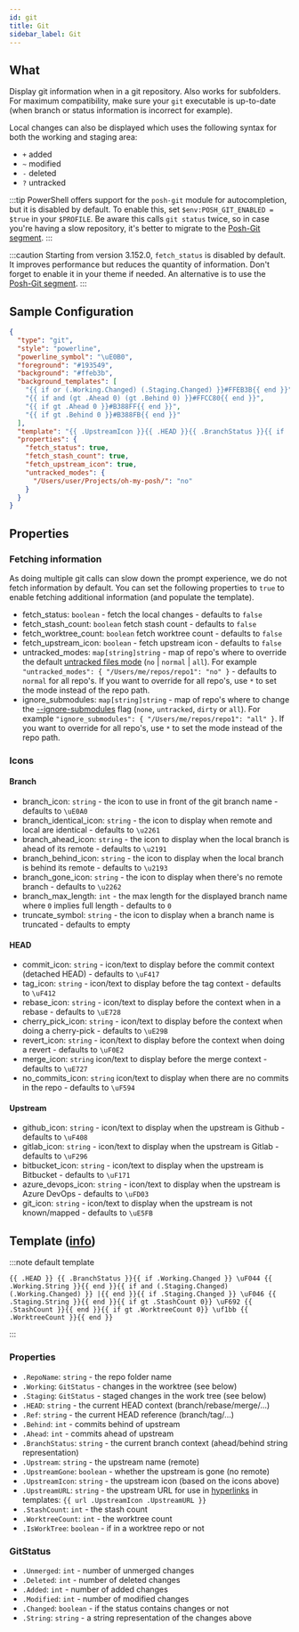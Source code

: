 ```yaml
---
id: git
title: Git
sidebar_label: Git
---
```


## What

Display git information when in a git repository. Also works for subfolders. For maximum compatibility,
make sure your `git` executable is up-to-date (when branch or status information is incorrect for example).

Local changes can also be displayed which uses the following syntax for both the working and staging area:

- `+` added
- `~` modified
- `-` deleted
- `?` untracked

:::tip
PowerShell offers support for the `posh-git` module for autocompletion, but it is disabled by default.
To enable this, set `$env:POSH_GIT_ENABLED = $true` in your `$PROFILE`. Be aware this calls `git status`
twice, so in case you're having a slow repository, it's better to migrate to the [Posh-Git segment][poshgit].
:::

:::caution
Starting from version 3.152.0, `fetch_status` is disabled by default.
It improves performance but reduces the quantity of information. Don't forget to enable it in your theme if needed.
An alternative is to use the [Posh-Git segment][poshgit].
:::

## Sample Configuration

```json
{
  "type": "git",
  "style": "powerline",
  "powerline_symbol": "\uE0B0",
  "foreground": "#193549",
  "background": "#ffeb3b",
  "background_templates": [
    "{{ if or (.Working.Changed) (.Staging.Changed) }}#FFEB3B{{ end }}",
    "{{ if and (gt .Ahead 0) (gt .Behind 0) }}#FFCC80{{ end }}",
    "{{ if gt .Ahead 0 }}#B388FF{{ end }}",
    "{{ if gt .Behind 0 }}#B388FB{{ end }}"
  ],
  "template": "{{ .UpstreamIcon }}{{ .HEAD }}{{ .BranchStatus }}{{ if .Working.Changed }} \uF044 {{ .Working.String }}{{ end }}{{ if and (.Working.Changed) (.Staging.Changed) }} |{{ end }}{{ if .Staging.Changed }} \uF046 {{ .Staging.String }}{{ end }}{{ if gt .StashCount 0 }} \uF692 {{ .StashCount }}{{ end }}",
  "properties": {
    "fetch_status": true,
    "fetch_stash_count": true,
    "fetch_upstream_icon": true,
    "untracked_modes": {
      "/Users/user/Projects/oh-my-posh/": "no"
    }
  }
}
```

## Properties

### Fetching information

As doing multiple git calls can slow down the prompt experience, we do not fetch information by default.
You can set the following properties to `true` to enable fetching additional information (and populate the template).

- fetch_status: `boolean` - fetch the local changes - defaults to `false`
- fetch_stash_count: `boolean` fetch stash count - defaults to `false`
- fetch_worktree_count: `boolean` fetch worktree count - defaults to `false`
- fetch_upstream_icon: `boolean` - fetch upstream icon - defaults to `false`
- untracked_modes: `map[string]string` - map of repo's where to override the default [untracked files mode][untracked] (`no` | `normal` | `all`). For example
`"untracked_modes": { "/Users/me/repos/repo1": "no" }` - defaults to `normal` for all repo's. If you want to override for all repo's, use
`*` to set the mode instead of the repo path.
- ignore_submodules: `map[string]string` - map of repo's where to change the [--ignore-submodules][submodules] flag (`none`, `untracked`, `dirty` or `all`).
For example `"ignore_submodules": { "/Users/me/repos/repo1": "all" }`. If you want to override for all repo's, use `*` to set the mode
instead of the repo path.

### Icons

#### Branch

- branch_icon: `string` - the icon to use in front of the git branch name - defaults to `\uE0A0 `
- branch_identical_icon: `string` - the icon to display when remote and local are identical - defaults to `\u2261`
- branch_ahead_icon: `string` - the icon to display when the local branch is ahead of its remote - defaults to `\u2191`
- branch_behind_icon: `string` - the icon to display when the local branch is behind its remote - defaults to `\u2193`
- branch_gone_icon: `string` - the icon to display when there's no remote branch - defaults to `\u2262`
- branch_max_length: `int` - the max length for the displayed branch name where `0` implies full length - defaults to `0`
- truncate_symbol: `string` - the icon to display when a branch name is truncated - defaults to empty

#### HEAD

- commit_icon: `string` - icon/text to display before the commit context (detached HEAD) - defaults to `\uF417`
- tag_icon: `string` - icon/text to display before the tag context - defaults to `\uF412`
- rebase_icon: `string` - icon/text to display before the context when in a rebase - defaults to `\uE728 `
- cherry_pick_icon: `string` - icon/text to display before the context when doing a cherry-pick - defaults to `\uE29B `
- revert_icon: `string` - icon/text to display before the context when doing a revert - defaults to `\uF0E2 `
- merge_icon: `string` icon/text to display before the merge context - defaults to `\uE727 `
- no_commits_icon: `string` icon/text to display when there are no commits in the repo - defaults to `\uF594 `

#### Upstream

- github_icon: `string` - icon/text to display when the upstream is Github - defaults to `\uF408 `
- gitlab_icon: `string` - icon/text to display when the upstream is Gitlab - defaults to `\uF296 `
- bitbucket_icon: `string` - icon/text to display when the upstream is Bitbucket - defaults to `\uF171 `
- azure_devops_icon: `string` - icon/text to display when the upstream is Azure DevOps - defaults to `\uFD03 `
- git_icon: `string` - icon/text to display when the upstream is not known/mapped - defaults to `\uE5FB `

## Template ([info][templates])

:::note default template

``` template
{{ .HEAD }} {{ .BranchStatus }}{{ if .Working.Changed }} \uF044 {{ .Working.String }}{{ end }}{{ if and (.Staging.Changed) (.Working.Changed) }} |{{ end }}{{ if .Staging.Changed }} \uF046 {{ .Staging.String }}{{ end }}{{ if gt .StashCount 0}} \uF692 {{ .StashCount }}{{ end }}{{ if gt .WorktreeCount 0}} \uf1bb {{ .WorktreeCount }}{{ end }}
```

:::

### Properties

- `.RepoName`: `string` - the repo folder name
- `.Working`: `GitStatus` - changes in the worktree (see below)
- `.Staging`: `GitStatus` - staged changes in the work tree (see below)
- `.HEAD`: `string` - the current HEAD context (branch/rebase/merge/...)
- `.Ref`: `string` - the current HEAD reference (branch/tag/...)
- `.Behind`: `int` - commits behind of upstream
- `.Ahead`: `int` - commits ahead of upstream
- `.BranchStatus`: `string` - the current branch context (ahead/behind string representation)
- `.Upstream`: `string` - the upstream name (remote)
- `.UpstreamGone`: `boolean` - whether the upstream is gone (no remote)
- `.UpstreamIcon`: `string` - the upstream icon (based on the icons above)
- `.UpstreamURL`: `string` - the upstream URL for use in [hyperlinks][hyperlinks] in templates: `{{ url .UpstreamIcon .UpstreamURL }}`
- `.StashCount`: `int` - the stash count
- `.WorktreeCount`: `int` - the worktree count
- `.IsWorkTree`: `boolean` - if in a worktree repo or not

### GitStatus

- `.Unmerged`: `int` - number of unmerged changes
- `.Deleted`: `int` - number of deleted changes
- `.Added`: `int` - number of added changes
- `.Modified`: `int` - number of modified changes
- `.Changed`: `boolean` - if the status contains changes or not
- `.String`: `string` - a string representation of the changes above

[poshgit]: /docs/segments/poshgit
[templates]: /docs/configuration/templates
[hyperlinks]: /docs/configuration/templates#helper-functions
[untracked]: https://git-scm.com/docs/git-status#Documentation/git-status.txt---untracked-filesltmodegt
[submodules]: https://git-scm.com/docs/git-status#Documentation/git-status.txt---ignore-submodulesltwhengt
